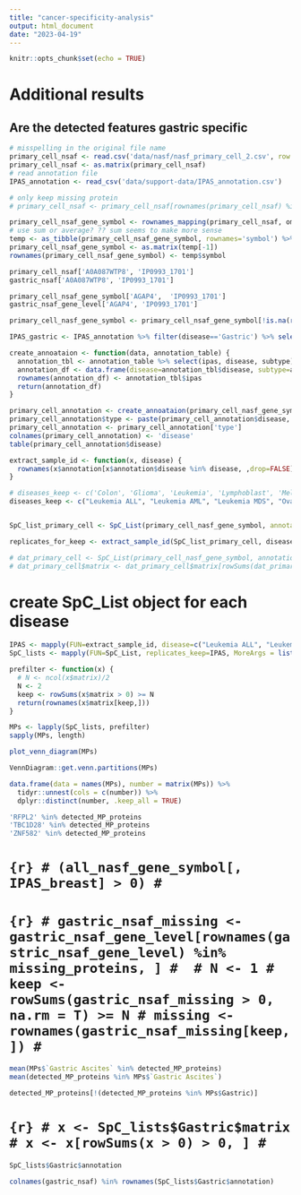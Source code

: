 ```yaml
---
title: "cancer-specificity-analysis"
output: html_document
date: "2023-04-19"
---
```


```r
knitr::opts_chunk$set(echo = TRUE)
```


# Additional results

## Are the detected features gastric specific
```r
# misspelling in the original file name 
primary_cell_nsaf <- read.csv('data/nasf/nasf_primary_cell_2.csv', row.names = 1)
primary_cell_nsaf <- as.matrix(primary_cell_nsaf)
# read annotation file
IPAS_annotation <- read_csv('data/support-data/IPAS_annotation.csv')

# only keep missing protein
# primary_cell_nsaf <- primary_cell_nsaf[rownames(primary_cell_nsaf) %in% missing_proteins_accession,]

primary_cell_nsaf_gene_symbol <- rownames_mapping(primary_cell_nsaf, omics_metadata, map_from = 'accession_id', map_to = 'gene_symbol')
# use sum or average? ?? sum seems to make more sense
temp <- as_tibble(primary_cell_nsaf_gene_symbol, rownames='symbol') %>%  filter(!is.na(symbol))  %>% group_by(symbol) %>% summarise_all(sum)
primary_cell_nsaf_gene_symbol <- as.matrix(temp[-1])
rownames(primary_cell_nsaf_gene_symbol) <- temp$symbol
```



```r
primary_cell_nsaf['A0A087WTP8', 'IP0993_1701']
gastric_nsaf['A0A087WTP8', 'IP0993_1701']
```


```r
primary_cell_nsaf_gene_symbol['AGAP4',  'IP0993_1701']
gastric_nsaf_gene_level['AGAP4', 'IP0993_1701']
```


```r
primary_cell_nasf_gene_symbol <- primary_cell_nsaf_gene_symbol[!is.na(rownames(primary_cell_nsaf_gene_symbol)), ]
```



```r
IPAS_gastric <- IPAS_annotation %>% filter(disease=='Gastric') %>% select(ipas) %>% pull()
```


```r
create_annoataion <- function(data, annotation_table) {
  annotation_tbl <- annotation_table %>% select(ipas, disease, subtype) %>% filter(ipas %in% colnames(data))
  annotation_df <- data.frame(disease=annotation_tbl$disease, subtype=annotation_tbl$subtype)
  rownames(annotation_df) <- annotation_tbl$ipas
  return(annotation_df)
}

primary_cell_annotation <- create_annoataion(primary_cell_nasf_gene_symbol, annotation_table = IPAS_annotation)
primary_cell_annotation$type <- paste(primary_cell_annotation$disease, primary_cell_annotation$subtype)
primary_cell_annotation <- primary_cell_annotation['type']
colnames(primary_cell_annotation) <- 'disease'
table(primary_cell_annotation$disease)
```



```r
extract_sample_id <- function(x, disease) {
  rownames(x$annotation[x$annotation$disease %in% disease, ,drop=FALSE])
}

# diseases_keep <- c('Colon', 'Glioma', 'Leukemia', 'Lymphoblast', 'Melanoma', 'Neuroblastoma', 'Prostate', 'Ovarian')
diseases_keep <- c("Leukemia ALL", "Leukemia AML", "Leukemia MDS", "Ovarian Ascites", "Gastric Ascites")


SpC_list_primary_cell <- SpC_List(primary_cell_nasf_gene_symbol, annotation = primary_cell_annotation, proteins_filter=missing_proteins)

replicates_for_keep <- extract_sample_id(SpC_list_primary_cell, diseases_keep)
```

```r
# dat_primary_cell <- SpC_List(primary_cell_nasf_gene_symbol, annotation = primary_cell_annotation, replicates_keep = replicates_for_keep)
# dat_primary_cell$matrix <- dat_primary_cell$matrix[rowSums(dat_primary_cell$matrix) > 0, ]
```


# create SpC_List object for each disease 
```r
IPAS <- mapply(FUN=extract_sample_id, disease=c("Leukemia ALL", "Leukemia AML", "Leukemia MDS", "Ovarian Ascites", "Gastric Ascites"), MoreArgs = list(x=SpC_list_primary_cell))
SpC_lists <- mapply(FUN=SpC_List, replicates_keep=IPAS, MoreArgs = list(df=primary_cell_nasf_gene_symbol, annotation=primary_cell_annotation, proteins_filter=missing_proteins), SIMPLIFY = FALSE)
```


```r
prefilter <- function(x) {
  # N <- ncol(x$matrix)/2
  N <- 2
  keep <- rowSums(x$matrix > 0) >= N
  return(rownames(x$matrix[keep,]))
}
```


```r
MPs <- lapply(SpC_lists, prefilter)
sapply(MPs, length)
```


```r
plot_venn_diagram(MPs)
```


```r
VennDiagram::get.venn.partitions(MPs)
```
```r
data.frame(data = names(MPs), number = matrix(MPs)) %>%
  tidyr::unnest(cols = c(number)) %>%
  dplyr::distinct(number, .keep_all = TRUE)
```


```r
'RFPL2' %in% detected_MP_proteins
'TBC1D28' %in% detected_MP_proteins
'ZNF582' %in% detected_MP_proteins
```



# ```{r}
# (all_nasf_gene_symbol[, IPAS_breast] > 0)
# ```
# 
# ```{r}
# gastric_nsaf_missing <- gastric_nsaf_gene_level[rownames(gastric_nsaf_gene_level) %in% missing_proteins, ]
# 
# N <- 1
# keep <- rowSums(gastric_nsaf_missing > 0, na.rm = T) >= N
# missing <- rownames(gastric_nsaf_missing[keep,])
# ```


```r
mean(MPs$`Gastric Ascites` %in% detected_MP_proteins)
mean(detected_MP_proteins %in% MPs$`Gastric Ascites`)
```


```r
detected_MP_proteins[!(detected_MP_proteins %in% MPs$Gastric)]
```


# ```{r}
# x <- SpC_lists$Gastric$matrix
# x <- x[rowSums(x > 0) > 0, ]
# ```

```r
SpC_lists$Gastric$annotation
```


```r
colnames(gastric_nsaf) %in% rownames(SpC_lists$Gastric$annotation)
```
